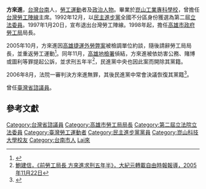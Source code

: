{{primarysources|time=2012-09-07T23:44:14+00:00}}
{{Infobox_officeholder
| name = 方來進		
| image name =		
| width =		
| now = 中華民國（台灣）政治人士	
| period =		
| Sex =男 		
| Native place =[[台灣|台灣]][[台南|台南]]		
| date of birth = {{Birth date and age|1951|12|3}}
| place of birth =
| party = {{Dpp|25px}} 	
| educate =		
*崑山工業專科學校（今[[崑山科大|崑山科大]]）畢 		
| past =		
*台南縣總工會監事 		
*民主進步黨台南縣黨部執行委員		
*國際紡織產業工會常務理事		
*台南縣產業總工會理事長		
*民主進步黨中央執行委員		
*台灣勞工陣線主席		
*立法院（第二屆）立法委員		
*[[全國產業總工會|全國產業總工會]]籌備委員會召集人	
*[[高雄市政府|高雄市政府]]勞工局局長<br><span style="color: blue;">(1998年)</span>	
*[[臺灣省諮議會|臺灣省諮議員]]
}}  
'''方來進'''{{BD|1951年|12月3日|catIdx=Fang方}}，[[台灣|台灣]][[台南|台南]]人，[[勞工運動|勞工運動]]者及[[政治人物|政治人物]]。畢業於[[崑山工業專科學校|崑山工業專科學校]]，曾擔任[[台灣勞工陣線|台灣勞工陣線]]主席。1992年12月，以[[民主進步黨|民主進步黨]]全國不分區身份獲選為第二屆[[立法委員|立法委員]]。1997年1月20日，宣布退出台灣勞工陣線。1998年起，擔任[[高雄市政府勞工局|高雄市政府勞工局]]局長。

2005年10月，方來進因[[高雄捷運外勞弊案|高雄捷運外勞弊案]]被檢調單位約談，隨後請辭勞工局局長，並重返勞工運動<ref>{{Cite web |url=http://shenyun.epochtimes.com/b5/5/10/7/n1078166.htm |title=王淑芬，《高市勞工局長方來進請辭獲准 重返勞工運動》，大紀元轉載中央社報導，2005年10月7日 |access-date=2010年2月20日 |archive-date=2019年5月2日 |archive-url=https://web.archive.org/web/20190502051453/http://shenyun.epochtimes.com/b5/5/10/7/n1078166.htm |dead-url=no }}</ref>。同年11月，[[高雄地檢署|高雄地檢署]]偵結，方來進被依妨害公務、賭博或圖利等罪提起公訴，並求刑五年半<ref>[http://www.dajiyuan.com/b5/5/11/22/n1128183.htm 鮑建信，《前勞工局長 方來進求刑五年半》，大紀元轉載自由時報報導，2005年11月22日]</ref>，民進黨中央也因此案而開除其黨籍。

2006年8月，法院一審判決方來進無罪，其後民進黨中常會決議恢復其黨籍<ref>{{Cite web |url=http://www.epochtimes.com/b5/6/8/16/n1423680.htm |title=黃瑞弘，《高捷案方來進獲判無罪 民進黨回復黨籍》，大紀元轉載中央社報導，2006年8月16日 |accessdate=2010年2月20日 |archive-date=2013年11月23日 |archive-url=https://web.archive.org/web/20131123114848/http://www.epochtimes.com/b5/6/8/16/n1423680.htm |dead-url=no }}</ref>。

曾任[[臺灣省諮議會|臺灣省諮議員]]。

== 參考文獻 ==
{{Reflist}}

{{臺灣社會運動|勞工運動}}

{{DEFAULTSORT:Fang方}}
[[Category:台灣省諮議員|Category:台灣省諮議員]]
[[Category:高雄市勞工局局長|Category:高雄市勞工局局長]]
[[Category:第二屆立法院立法委員|Category:第二屆立法院立法委員]]
[[Category:臺灣勞工運動者|Category:臺灣勞工運動者]]
[[Category:民主進步黨黨員|Category:民主進步黨黨員]]
[[Category:崑山科技大學校友|Category:崑山科技大學校友]]
[[Category:台南市人|Category:台南市人]]
[[Category:方姓|Lai來]]